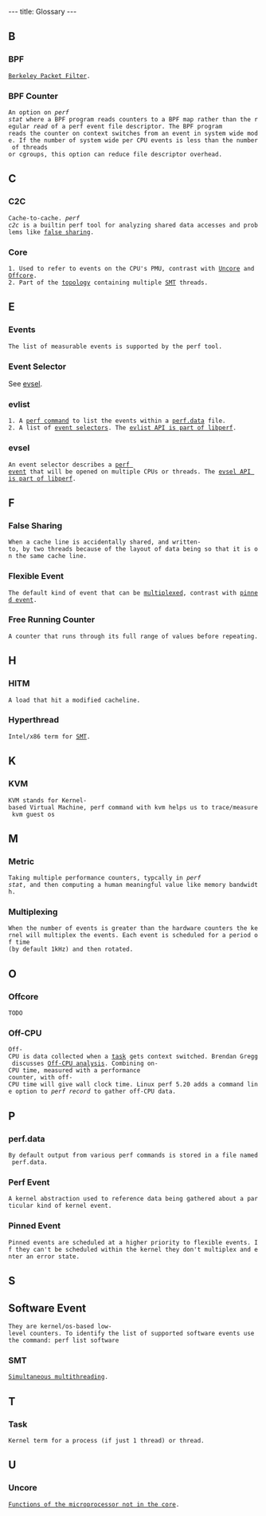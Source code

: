 ---
title: Glossary
---

==B==

===BPF===
 [https://en.wikipedia.org/wiki/Berkeley_Packet_Filter Berkeley Packet Filter].

===BPF Counter===
 An option on ''perf stat'' where a BPF program reads counters to a BPF map rather than the regular ''read'' of a perf event file descriptor. The BPF program <br />reads the counter on context switches from an event in system wide mode. If the number of system wide per CPU events is less than the number of threads <br />or cgroups, this option can reduce file descriptor overhead.

==C==

===C2C===
 Cache-to-cache. ''perf c2c'' is a builtin perf tool for analyzing shared data accesses and problems like [[#False_Sharing|false sharing]].

===Core===
 1. Used to refer to events on the CPU's PMU, contrast with [[#Uncore|Uncore]] and [[#Offcore|Offcore]].
 2. Part of the [[#Topology|topology]] containing multiple [[#SMT|SMT]] threads.

==E==

===Events===
 The list of measurable events is supported by the perf tool. 

===Event Selector===

See [[#evsel|evsel]].

===evlist===

 1. A [[Perf-Evlst|perf command]] to list the events within a [[#perf.data|perf.data]] file.
 2. A list of [[#evsel|event selectors]]. The [https://git.kernel.org/pub/scm/linux/kernel/git/torvalds/linux.git/tree/tools/lib/perf/include/perf/evlist.h evlist API is part of libperf].

===evsel===
 An event selector describes a [[#Perf_Event|perf event]] that will be opened on multiple CPUs or threads. The [https://git.kernel.org/pub/scm/linux/kernel/git/torvalds/linux.git/tree/tools/lib/perf/include/perf/evsel.h evsel API is part of libperf].


==F==
===False Sharing===
 When a cache line is accidentally shared, and written-to, by two threads because of the layout of data being so that it is on the same cache line.

===Flexible Event===
 The default kind of event that can be [[#Multiplexing|multiplexed]], contrast with [[#Pinned Event|pinned event]].

===Free Running Counter===
 A counter that runs through its full range of values before repeating.

==H==

===HITM===
 A load that hit a modified cacheline.

===Hyperthread===
 Intel/x86 term for [[#SMT|SMT]].

==K==

===KVM===
 KVM stands for Kernel-based Virtual Machine, perf command with kvm helps us to trace/measure kvm guest os

==M==

===Metric===
 Taking multiple performance counters, typcally in ''perf stat'', and then computing a human meaningful value like memory bandwidth.

===Multiplexing===
 When the number of events is greater than the hardware counters the kernel will multiplex the events. Each event is scheduled for a period of time<br />(by default 1kHz) and then rotated.

==O==

===Offcore===
 TODO

===Off-CPU===
 Off-CPU is data collected when a [[#Task|task]] gets context switched. Brendan Gregg discusses [https://www.brendangregg.com/offcpuanalysis.html Off-CPU analysis]. Combining on-CPU time, measured with a performance <br />counter, with off-CPU time will give wall clock time. Linux perf 5.20 adds a command line option to ''perf record'' to gather off-CPU data.

==P==

===perf.data===
 By default output from various perf commands is stored in a file named perf.data.

===Perf Event===
 A kernel abstraction used to reference data being gathered about a particular kind of kernel event.


===Pinned Event===
 Pinned events are scheduled at a higher priority to flexible events. If they can't be scheduled within the kernel they don't multiplex and enter an error state.

==S==
==Software Event==
 They are kernel/os-based low-level counters. To identify the list of supported software events use the command: perf list software

===SMT===
 [https://en.wikipedia.org/wiki/Simultaneous_multithreading Simultaneous multithreading].

==T==

===Task===
 Kernel term for a process (if just 1 thread) or thread.

==U==

===Uncore===
 [https://en.wikipedia.org/wiki/Uncore Functions of the microprocessor not in the core].